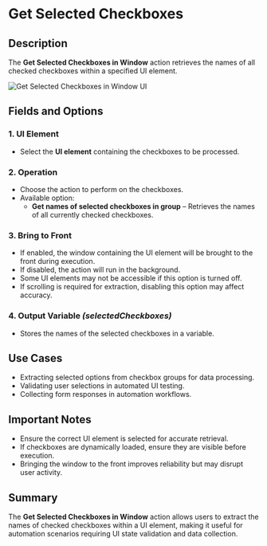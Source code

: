 # Get Selected Checkboxes

## Description

The **Get Selected Checkboxes in Window** action retrieves the names of all checked checkboxes within a specified UI element.

![Get Selected Checkboxes in Window UI](../../../assets/ui-automation/get-selected-checkboxes-in-window.png)

## Fields and Options

### **1. UI Element**

- Select the **UI element** containing the checkboxes to be processed.

### **2. Operation**

- Choose the action to perform on the checkboxes.
- Available option:
  - **Get names of selected checkboxes in group** – Retrieves the names of all currently checked checkboxes.

### **3. Bring to Front**

- If enabled, the window containing the UI element will be brought to the front during execution.
- If disabled, the action will run in the background.
- Some UI elements may not be accessible if this option is turned off.
- If scrolling is required for extraction, disabling this option may affect accuracy.

### **4. Output Variable** _(selectedCheckboxes)_

- Stores the names of the selected checkboxes in a variable.

## Use Cases

- Extracting selected options from checkbox groups for data processing.
- Validating user selections in automated UI testing.
- Collecting form responses in automation workflows.

## Important Notes

- Ensure the correct UI element is selected for accurate retrieval.
- If checkboxes are dynamically loaded, ensure they are visible before execution.
- Bringing the window to the front improves reliability but may disrupt user activity.

## Summary

The **Get Selected Checkboxes in Window** action allows users to extract the names of checked checkboxes within a UI element, making it useful for automation scenarios requiring UI state validation and data collection.
